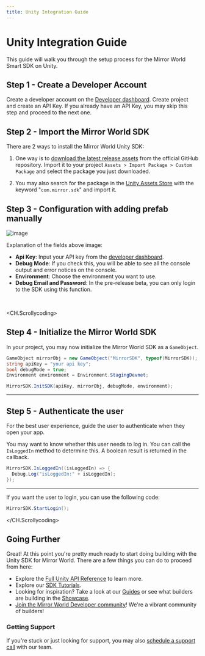```yaml
---
title: Unity Integration Guide
---
```


# Unity Integration Guide

This guide will walk you through the setup process for the Mirror World Smart SDK on Unity.

## Step 1 - Create a Developer Account
Create a developer account on the [Developer dashboard](https://app.mirrorworld.fun). Create project and create an API Key. If you already have an API Key, you may skip this step and proceed to the next one.

## Step 2 - Import the Mirror World SDK
There are 2 ways to install the Mirror World Unity SDK:

1. One way is to [download the latest release assets](https://github.com/mirrorworld-universe/mirrorworld-sdk-unity/releases) from the official GitHub repository. Import it to your
project `Assets > Import Package > Custom Package` and select the package
you just downloaded.

2. You may also search for the package in the [Unity Assets Store](https://assetstore.unity.com/) with
the keyword "`com.mirror.sdk`" and import it.

## Step 3 - Configuration with adding prefab manually

![image](https://github.com/mirrorworld-universe/mirrorworld-sdk-unity/blob/master/CaseImage/case_prefab_example.jpg?raw=true)

Explanation of the fields above image:

- **Api Key**: Input your API key from the [developer dashboard](https://app.mirrorworld.fun).
- **Debug Mode**: If you check this, you will be able to see all the console output and error notices
on the console.
- **Environment**: Choose the environment you want to use.
- **Debug Email and Password**: In the pre-release beta, you can only login to the SDK using this function.

<br />

<CH.Scrollycoding>

  ## Step 4 - Initialize the Mirror World SDK

  In your project, you may now initialize the Mirror World SDK as a `GameObject`.

  ```csharp SomeActivity.cs
  GameObject mirrorObj = new GameObject("MirrorSDK", typeof(MirrorSDK));
  string apiKey = "your api key";
  bool debugMode = true;
  Environment environment = Environment.StagingDevnet;

  MirrorSDK.InitSDK(apiKey, mirrorObj, debugMode, environment);
  ```

  ---

  ## Step 5 - Authenticate the user

  For the best user experience, guide the user to authenticate when they open your app.

  You may want to know whether this user needs to log in. You can call the `IsLoggedIn` method to determine this.
  A boolean result is returned in the callback.

  ```csharp AuthenticationCheck.cs
  MirrorSDK.IsLoggedIn((isLoggedIn) => {
    Debug.Log("isLoggedIn:" + isLoggedIn);
  });
  ```

  ---
  If you want the user to login, you can use the following code:

  ```csharp StartAuthentication.cs
  MirrorSDK.StartLogin();
  ```

</CH.Scrollycoding>

## Going Further
Great! At this point you're pretty much ready to start doing building with the
Unity SDK for Mirror World. There are a few things you can do to proceed from here:

- Explore the [Full Unity API Reference](/api-reference/unity) to learn more.
- Explore our [SDK Tutorials](/tutorials).
- Looking for inspiration? Take a look at our [Guides](/guides) or see what builders are building in the [Showcase](/showcase).
- [Join the Mirror World Developer community](https://mirrorworld.fun/discord)! We're a vibrant community of builders!


### Getting Support
If you're stuck or just looking for support, you may also [schedule a support call](https://mirrorworld.fun/support) with our team.